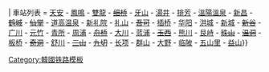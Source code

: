 {{鐵道路線|
| 模板名稱 = 长项线
| 名稱 = [[长项线]]
| 代表色 = #0066b3
| 背景顏色 = #ffffff
| Logo = {{#ifeq: {{NAMESPACE}}|{{ns:0}}|[[File:Korail logo.svg|70px]]}}
| 車站列表 = [[天安站|天安]] - [[凤鸣站 (忠清南道)|鳳鳴]] - [[雙龍站 (忠清南道)|雙龍]] - <del>[[细桥站|细桥]]</del> - [[牙山站|牙山]] - [[湯井站|湯井]] - [[排芳站|排芳]] - [[溫陽溫泉站|溫陽溫泉]] - [[新昌站 (韩国)|新昌]] - <del>[[鹤城站|鹤城]]</del> - <del>[[仙掌站|仙掌]]</del> - [[道高温泉站|道高温泉]] - [[新礼院站|新礼院]] - [[礼山站|礼山]] - <del>[[吾可站|吾可]]</del> - [[插桥站|插桥]] - [[华阳站 (忠清南道)|华阳]] - [[洪城站|洪城]] - [[新城站 (忠清南道)|新城]] - <del>[[新谷站 (忠清南道)|新谷]]</del> - [[广川站|广川]] - [[元竹站|元竹]] - [[青所站|青所]] - [[周浦站 (韩国)|周浦]] - <del>[[舟桥站|舟桥]]</del> - [[大川站 (韓国)|大川]] - [[蓝浦站|蓝浦]] - <del>[[玉西站|玉西]]</del> - [[熊川站 (忠清南道)|熊川]] - [[艮峙站|艮峙]] - <del>[[珠山站|珠山]]</del> - <del>[[温洞站|温洞]]</del> - [[板桥站 (忠清南道)|板桥]] - <del>[[奇洞站|奇洞]]</del> - [[舒川站|舒川]] - <del>[[三山站 (忠清南道)|三山]]</del> - <del>[[九切站|九切]]</del> - [[长项站|长项]] - [[群山站|群山]] - [[大野站 (全罗北道)|大野]] - [[临陂站|临陂]] - [[五山里站|五山里]] - [[益山站|益山]]}}<noinclude>
[[Category:韓國铁路模板]]

</noinclude>